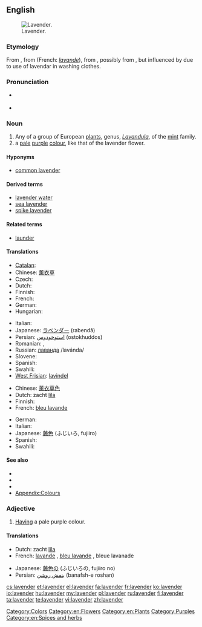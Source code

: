 {{wikipedia|Lavender (disambiguation)}}
==English==
[[Image:Topped lavender.jpg|thumb|right|Lavender.]]

===Etymology===
From {{etyl|enm}}, from {{etyl|xno}} {{term|lavendre||lang=xno}} (French: ''[[lavande]]''), from {{etyl|ML.}} {{term|lavendula|lang=la}}, possibly from {{etyl|la}} {{term|lividus||lang=la|bluish}}, but influenced by {{term|lavo|lavare|lang=la|wash}} due to use of lavendar in washing clothes.

===Pronunciation===
* {{a|UK}} {{IPA|/ˈlæv.ən.də/}}
* {{a|US}} {{IPA|/ˈlæv.ən.dɚ/}}

===Noun===
{{en-noun|s|-}}

# Any of a group of European [[plant]]s, genus, ''[[Lavandula]]'', of the [[mint]] family.
#  a [[pale]] [[purple]] [[color|colour]], like that of the lavender flower.
#: {{color panel|B57EDC}}
#: {{color panel|web lavender|E6E6FA}}

====Hyponyms====
* {{sense|plant}} [[common lavender]]

====Derived terms====
* [[lavender water]]
* [[sea lavender]]
* [[spike lavender]]

====Related terms====
* [[launder]]

====Translations====
{{trans-top|plant}}
* [[Catalan]]: {{t|ca|espígol|m}}
* Chinese: [[薰衣草]]
* Czech: {{t+|cs|levandule|f}}
* Dutch: {{t+|nl|lavendel}}
* Finnish: {{t-|fi|laventeli}}
* French: {{t+|fr|lavande|f}}
* German: {{t+|de|Lavendel|m}}
* Hungarian: {{t-|hu|levendula}}
{{trans-mid}}
* Italian: {{t+|it|lavanda|f}}
* Japanese: [[ラベンダー]] (rabendā)
* Persian: [[استوخودوس]] (ostokhuddos)
* Romanian: {{t+|ro|levănțică|f}},  {{t+|ro|lavandă|f}}
* Russian: [[лаванда]] /lavánda/ {{f}}
* Slovene: {{t|sl|sivka|f}}
* Spanish: {{t-|es|lavanda}}
* Swahili: {{t|sw|mrujuani}}
* [[West Frisian]]: [[lavindel]]
{{trans-bottom}}

{{trans-top|colour}}
* Chinese: [[薰衣草色]]
* Dutch: zacht [[lila]]
* Finnish: {{t-|fi|laventeli}}
* French: [[bleu lavande]] {{m}}
{{trans-mid}}
* German: {{t+|de|Lavendel|m}}
* Italian: {{t+|it|lavanda|f}}
* Japanese: [[藤色]] (ふじいろ, fujiiro)
* Spanish: {{t-|es|lavanda}}
* Swahili: {{t|sw|urujuani}}
{{trans-bottom}}

<!-- ====Scientific names====
''Lavandula officinalis'' -->
====See also====
* {{pedia}}
* {{specieslite|Lavandula}}
* {{commonslite|Lavandula}}
* [[Appendix:Colours]]

===Adjective===
{{en-adj}}

# [[have|Having]] a pale purple colour.

====Translations====
{{trans-top|colour}}
* Dutch: zacht [[lila]]
* French: [[lavande]] {{m|f}}, [[bleu lavande]] {{m}}, bleue lavanade {{f}}
{{trans-mid}}
* Japanese: [[藤色]]の (ふじいろの, fujiiro no)
* Persian: [[بنفش روشن]] (banafsh-e roshan)
{{trans-bottom}}

[[Category:Colors]]
[[Category:en:Flowers]]
[[Category:en:Plants]]
[[Category:Purples]]
[[Category:en:Spices and herbs]]

[[cs:lavender]]
[[et:lavender]]
[[el:lavender]]
[[fa:lavender]]
[[fr:lavender]]
[[ko:lavender]]
[[io:lavender]]
[[hu:lavender]]
[[my:lavender]]
[[pl:lavender]]
[[ru:lavender]]
[[fi:lavender]]
[[ta:lavender]]
[[te:lavender]]
[[vi:lavender]]
[[zh:lavender]]